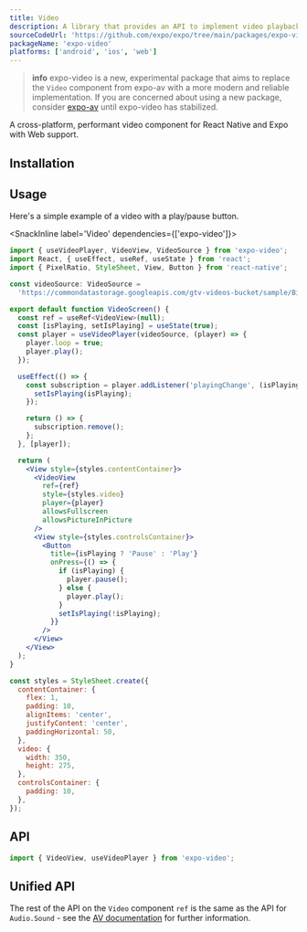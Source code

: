 ```yaml
---
title: Video
description: A library that provides an API to implement video playback in apps.
sourceCodeUrl: 'https://github.com/expo/expo/tree/main/packages/expo-video'
packageName: 'expo-video'
platforms: ['android', 'ios', 'web']
---
```



> **info** expo-video is a new, experimental package that aims to replace the `Video` component from expo-av with a more modern and reliable implementation. If you are concerned about using a new package, consider [expo-av](video.mdx) until expo-video has stabilized.

A cross-platform, performant video component for React Native and Expo with Web support.

## Installation

<APIInstallSection />

## Usage

Here's a simple example of a video with a play/pause button.

<SnackInline label='Video' dependencies={['expo-video']}>

```jsx
import { useVideoPlayer, VideoView, VideoSource } from 'expo-video';
import React, { useEffect, useRef, useState } from 'react';
import { PixelRatio, StyleSheet, View, Button } from 'react-native';

const videoSource: VideoSource =
  'https://commondatastorage.googleapis.com/gtv-videos-bucket/sample/BigBuckBunny.mp4';

export default function VideoScreen() {
  const ref = useRef<VideoView>(null);
  const [isPlaying, setIsPlaying] = useState(true);
  const player = useVideoPlayer(videoSource, (player) => {
    player.loop = true;
    player.play();
  });

  useEffect(() => {
    const subscription = player.addListener('playingChange', (isPlaying) => {
      setIsPlaying(isPlaying);
    });

    return () => {
      subscription.remove();
    };
  }, [player]);

  return (
    <View style={styles.contentContainer}>
      <VideoView
        ref={ref}
        style={styles.video}
        player={player}
        allowsFullscreen
        allowsPictureInPicture
      />
      <View style={styles.controlsContainer}>
        <Button
          title={isPlaying ? 'Pause' : 'Play'}
          onPress={() => {
            if (isPlaying) {
              player.pause();
            } else {
              player.play();
            }
            setIsPlaying(!isPlaying);
          }}
        />
      </View>
    </View>
  );
}

const styles = StyleSheet.create({
  contentContainer: {
    flex: 1,
    padding: 10,
    alignItems: 'center',
    justifyContent: 'center',
    paddingHorizontal: 50,
  },
  video: {
    width: 350,
    height: 275,
  },
  controlsContainer: {
    padding: 10,
  },
});
```

</SnackInline>

## API

```js
import { VideoView, useVideoPlayer } from 'expo-video';
```

<APISection packageName="expo-video" apiName="Video" strictTypes />

## Unified API

The rest of the API on the `Video` component `ref` is the same as the API for `Audio.Sound` - see the [AV documentation](av/#playback) for further information.
